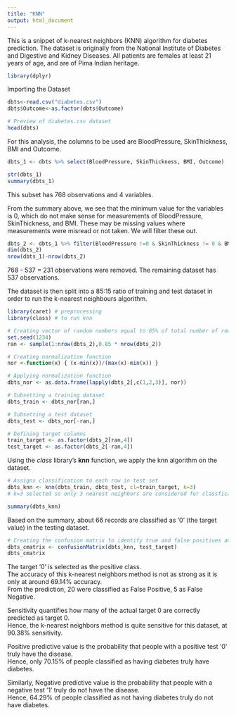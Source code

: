 ---
title: "KNN"
output: html_document
---

This is a snippet of k-nearest neighbors (KNN) algorithm for diabetes prediction.
The dataset is  originally from the National Institute of Diabetes and Digestive and Kidney Diseases. All patients are females at least 21 years of age, and are of Pima Indian heritage.

```{r setup, warning = FALSE, message = FALSE, include=FALSE}

library(dplyr)
```

Importing the Dataset
```{r}
dbts<-read.csv("diabetes.csv")
dbts$Outcome<-as.factor(dbts$Outcome)

# Preview of diabetes.csv dataset
head(dbts)
```

For this analysis, the columns to be used are BloodPressure, SkinThickness, BMI and Outcome.

```{r}
dbts_1 <- dbts %>% select(BloodPressure, SkinThickness, BMI, Outcome)

str(dbts_1)
summary(dbts_1)
```
This subset has 768 observations and 4 variables.

From the summary above, we see that the minimum value for the variables is 0, which do not make sense for measurements of BloodPressure, SkinThickness, and BMI. These may be missing values where measurements were misread or not taken. We will filter these out.

```{r}
dbts_2 <- dbts_1 %>% filter(BloodPressure !=0 & SkinThickness != 0 & BMI != 0)
dim(dbts_2)
nrow(dbts_1)-nrow(dbts_2)
```
768 - 537 = 231 observations were removed. The remaining dataset has 537 observations.   

The dataset is then split into a 85:15 ratio of training and test dataset in order to run the k-nearest neighbours algorithm.

```{r}
library(caret) # preprocessing
library(class) # to run knn

# Creating vector of random numbers equal to 85% of total number of rows
set.seed(1234)
ran <- sample(1:nrow(dbts_2),0.85 * nrow(dbts_2))

# Creating normalization function
nor <-function(x) { (x-min(x))/(max(x)-min(x)) }

# Applying normalization function
dbts_nor <- as.data.frame(lapply(dbts_2[,c(1,2,3)], nor))

# Subsetting a training dataset 
dbts_train <- dbts_nor[ran,]

# Subsetting a test dataset 
dbts_test <- dbts_nor[-ran,]

# Defining target columns
train_target <- as.factor(dbts_2[ran,4])
test_target <- as.factor(dbts_2[-ran,4])

```

Using the *class* library's **knn** function, we apply the knn algorithm on the dataset.

```{r}
# Assigns classification to each row in test set
dbts_knn <- knn(dbts_train, dbts_test, cl=train_target, k=3)
# k=3 selected so only 3 nearest neighbors are considered for classfication 

summary(dbts_knn)
```
Based on the summary, about 66 records are classified as '0' (the target value) in the testing dataset.

```{r}
# Creating the confusion matrix to identify true and false positives and negatives obtained by the algorithm
dbts_cmatrix <- confusionMatrix(dbts_knn, test_target)
dbts_cmatrix

```
The target '0' is selected as the positive class.  
The accuracy of this k-nearest neighbors method is not as strong as it is only at around 69.14% accuracy.     
From the prediction, 20 were classified as False Positive, 5 as False Negative.    
  
Sensitivity quantifies how many of the actual target 0 are correctly predicted as target 0.  
Hence, the k-nearest neighbors method is quite sensitive for this dataset, at 90.38% sensitivity.

Positive predictive value is the probability that people with a positive test '0' truly have the disease.    
Hence, only 70.15% of people classified as having diabetes truly have diabetes.  

Similarly, Negative predictive value is the probability that people with a negative test '1' truly do not have the disease.     
Hence, 64.29% of people classified as not having diabetes truly do not have diabetes.   

